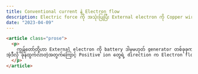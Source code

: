 ```yaml
---
title: Conventional current နဲ့ Electron flow
description: Electric force ကို အသုံးပြုပြီး External electron ကို Copper wire အတွင်းကို ထည့်လိုက်တဲ့အခါ Wire အတွင်းမှာ Current ဘယ်လို စီးဆင်းသွားလဲဆိုတာကို သိရှိထားပြီးဖြစ်ပါတယ် ။
date: "2023-04-09"
---
```



```html
<article class="prose">
  <p>
    ကျွန်တော်တို့ဟာ External electron ကို battery ဒါမှမဟုတ် generator တစ်ခုခုကနေပြီး supply ပေးလိုက်မှာ ဖြစ်ပါတယ် ။ အဲ့ဒီအခါ Electron တွေက Atom တစ်လုံးကနေ တစ်လုံးကို ကူးပြောင်းနေမှာ ဖြစ်ပါတယ် ။ အဲ့လို ကူးပြောင်းနေတဲ့အချိန်မှာ Electron တွေက Atom တွေ အတွင်းကနေ ခုန်ထွက်ရတာကြောင့် Positive ion တွေကို ဖြစ်ပေါ်စေပါတယ် ။ 
အဲ့ဒီလို ခုန်ထွက်လာတဲ့အတွက်ကြောင့် Positive ion တွေရဲ့ direction က Electron flow ရဲ့ dircetion နဲ့ ဆန့်ကျင်ပြီးတော့ စီးဆင်းနေတဲ့ပုံနဲ့တူပါတယ် ။ အမှန်တကယ်ကတော့ Electron တွေက ပဲ စီးဆင်းနေတာဖြစ်ပါတယ် ။ Electron တွေကပဲ ခုန်ထွက်ပြီးတော့ Positive ion တွေက ကျန်ခဲ့ပါတယ် ။ အဲ့ဒီလိုနဲ့ Electron တွေက wire တလျှောက် သွားနေတဲ့အတွက် လမ်းကြောင်းတခုဖြစ်ပေါ်လာပြီး positive ion တွေကလည်း wire တစ်လျှောက်ပေါ်လာတဲ့အတွက် လမ်းကြောင်းတစ်ခုဖြစ်ပေါ်လာပါတယ် ။ အဲ့ဒီလို Electron တွေ စီးဆင်းရာကနေဖြစ်ပေါ်လာတဲ့ လမ်းကြောင်းကိုတော့ Electron flow လို့ခေါ်ပြီးတော့ Positive ion တွေ ပေါ်လာတဲ့အတွက်ဖြစ်ပေါ်လာတဲ့ လမ်း​ကြောင်းကိုတော့ Conventional Current လို့ခေါ်ပါတယ်ဗျ ။
  </p>
</article>
```
